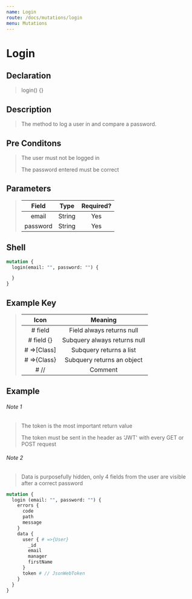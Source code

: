 ```yaml
---
name: Login
route: /docs/mutations/login
menu: Mutations
---
```


# Login

## Declaration

> login() {}

## Description

> The method to log a user in and compare a password.

## Pre Conditons

> The user must not be logged in
>
> The password entered must be correct

## Parameters

> | Field | Type  | Required? |
> |:-:|:-:|:-:|
> | email | String | Yes |
> | password | String | Yes |

## Shell 

```graphql
mutation {
  login(email: "", password: "") {

  }
}
```

## Example Key

> | Icon | Meaning  |
> |:-:|:-:|
> | # field  | Field always returns null |
> | # field {}  | Subquery always returns null |
> | # =>[Class]  | Subquery returns a list  |
> | # =>{Class}  | Subquery returns an object  |
> | # //  | Comment  |

## Example

###### Note 1

> The token is the most important return value
> 
> The token must be sent in the header as 'JWT' with every GET or POST request

###### Note 2

> Data is purposefully hidden, only 4 fields from the user are visible after a correct password

```graphql
mutation {
  login (email: "", password: "") {
    errors {
      code
      path
      message
    }
    data {
      user { # =>{User}
        _id
        email	
        manager
        firstName
      }
      token # // JsonWebToken
    }
  }
}
```